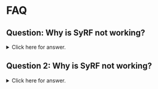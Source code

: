 # FAQ


## Question: Why is SyRF not working?
<details>
  <summary>Click here for answer.</summary>
  
  #### Solution
  1. A numbered
  2. list
     * With some
     
 #### Explanation
 Its because we are currently under development. 
</details>




## Question 2: Why is SyRF not working?
<details>
  <summary>Click here for answer.</summary>
  
  #### Solution
  1. A numbered
  2. list
     * With some
     
 #### Explanation
 Its because we are currently under development. 
</details>